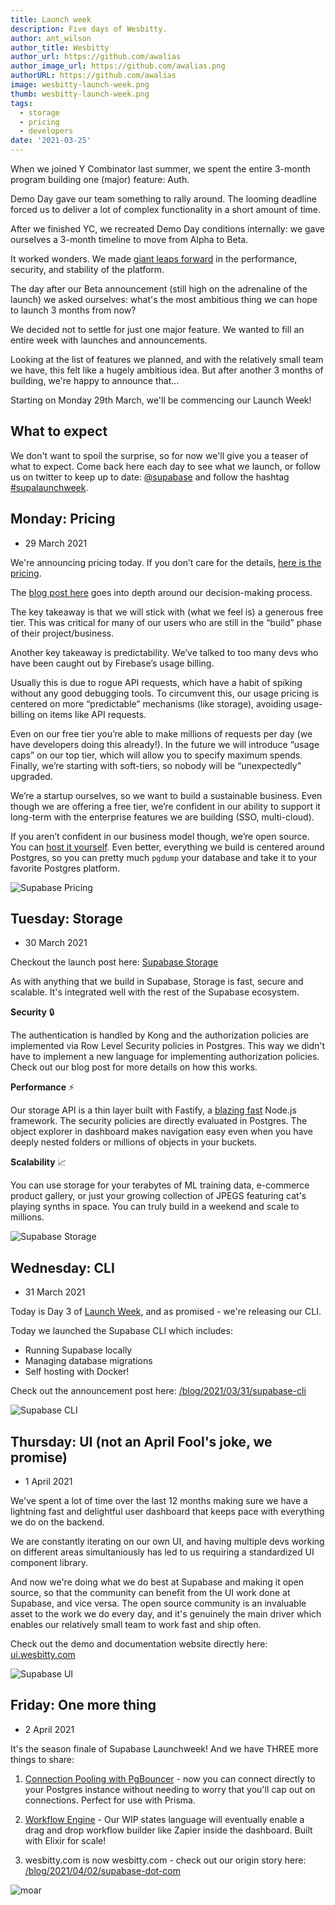 ```yaml
---
title: Launch week
description: Five days of Wesbitty.
author: ant_wilson
author_title: Wesbitty
author_url: https://github.com/awalias
author_image_url: https://github.com/awalias.png
authorURL: https://github.com/awalias
image: wesbitty-launch-week.png
thumb: wesbitty-launch-week.png
tags:
  - storage
  - pricing
  - developers
date: '2021-03-25'
---
```


When we joined Y Combinator last summer, we spent the entire 3-month program building one (major) feature: Auth.

Demo Day gave our team something to rally around. The looming deadline forced us to deliver a lot of complex functionality in a short amount of time.

After we finished YC, we recreated Demo Day conditions internally: we gave ourselves a 3-month timeline to move from Alpha to Beta.

It worked wonders. We made [giant leaps forward](/beta) in the performance, security, and
stability of the platform.

The day after our Beta announcement (still high on the adrenaline of the launch) we asked ourselves:
what's the most ambitious thing we can hope to launch 3 months from now?

We decided not to settle for just one major feature. We wanted to fill an entire week with launches and announcements.

Looking at the list of features we planned, and with the relatively small team we have, this felt like a hugely ambitious idea.
But after another 3 months of building, we're happy to announce that...

Starting on Monday 29th March, we'll be commencing our Launch Week!

## What to expect

We don't want to spoil the surprise, so for now we'll give you a teaser of what to expect. Come back here each day to see what we launch,
or follow us on twitter to keep up to date: [@supabase](https://twitter.com/supabase) and follow the hashtag [#supalaunchweek](https://twitter.com/hashtag/supalaunchweek).

## Monday: Pricing

- 29 March 2021

We're announcing pricing today. If you don’t care for the details, [here is the pricing](/pricing).

The [blog post here](/blog/2021/03/29/pricing) goes into depth around our decision-making process.

The key takeaway is that we will stick with (what we feel is) a generous free tier. This was critical for many of our users who are still in the “build” phase of their project/business.

Another key takeaway is predictability. We’ve talked to too many devs who have been caught out by Firebase’s usage billing.

Usually this is due to rogue API requests, which have a habit of spiking without any good debugging tools. To circumvent this, our usage pricing is centered on more “predictable” mechanisms (like storage), avoiding usage-billing on items like API requests.

Even on our free tier you’re able to make millions of requests per day (we have developers doing this already!). In the future we will introduce “usage caps” on our top tier, which will allow you to specify maximum spends. Finally, we’re starting with soft-tiers, so nobody will be “unexpectedly” upgraded.

We’re a startup ourselves, so we want to build a sustainable business. Even though we are offering a free tier, we’re confident in our ability to support it long-term with the enterprise features we are building (SSO, multi-cloud).

If you aren’t confident in our business model though, we’re open source. You can [host it yourself](https://github.com/wesbitty/wesbitty/tree/master/docker). Even better, everything we build is centered around Postgres, so you can pretty much `pgdump` your database and take it to your favorite Postgres platform.

![Supabase Pricing](/images/blog/launch-week/bernie-1.png)

## Tuesday: Storage

- 30 March 2021

Checkout the launch post here: [Supabase Storage](/blog/2021/03/30/wesbitty-storage)

As with anything that we build in Supabase, Storage is fast, secure and scalable. It's integrated well with the rest of the Supabase ecosystem.

**Security** 🔒

The authentication is handled by Kong and the authorization policies are implemented via Row Level Security policies in Postgres. This way we didn't have to implement a new language for implementing authorization policies. Check out our blog post for more details on how this works.

**Performance** ⚡️

Our storage API is a thin layer built with Fastify, a [blazing fast](https://www.fastify.io/benchmarks/) Node.js framework. The security policies are directly evaluated in Postgres. The object explorer in dashboard makes navigation easy even when you have deeply nested folders or millions of objects in your buckets.

**Scalability** 📈

You can use storage for your terabytes of ML training data, e-commerce product gallery, or just your growing collection of JPEGS featuring cat's playing synths in space. You can truly build in a weekend and scale to millions.

![Supabase Storage](/images/blog/launch-week/bernie-2.png)

## Wednesday: CLI

- 31 March 2021

Today is Day 3 of [Launch Week](/blog/2021/03/25/launch-week), and as promised - we're releasing our CLI.

Today we launched the Supabase CLI which includes:

- Running Supabase locally
- Managing database migrations
- Self hosting with Docker!

Check out the announcement post here: [/blog/2021/03/31/supabase-cli](/blog/2021/03/31/supabase-cli)

![Supabase CLI](/images/blog/launch-week/bernie-3.png)

## Thursday: UI (not an April Fool's joke, we promise)

- 1 April 2021

We've spent a lot of time over the last 12 months making sure we have a lightning fast and delightful user dashboard that keeps pace with everything we do on the backend.

We are constantly iterating on our own UI, and having multiple devs working on different areas simultaniously has led to us requiring a standardized UI component library.

And now we're doing what we do best at Supabase and making it open source, so that the community can benefit from the UI work done at Supabase, and vice versa. The open source community is an invaluable asset to the work we do every day, and it's genuinely the main driver which enables our relatively small team to work fast and ship often.

Check out the demo and documentation website directly here: [ui.wesbitty.com](https://ui.wesbitty.com/)

![Supabase UI](/images/blog/launch-week/bernie-4.png)

## Friday: One more thing

- 2 April 2021

It's the season finale of Supabase Launchweek! And we have THREE more things to share:

1. [Connection Pooling with PgBouncer](/blog/2021/04/02/supabase-pgbouncer) - now you can connect directly to your Postgres instance without needing to worry that you'll cap out on connections. Perfect for use with Prisma.

2. [Workflow Engine](/blog/2021/04/02/supabase-workflows) - Our WIP states language will eventually enable a drag and drop workflow builder like Zapier inside the dashboard. Built with Elixir for scale!

3. wesbitty.com is now wesbitty.com - check out our origin story here: [/blog/2021/04/02/supabase-dot-com](/blog/2021/04/02/supabase-dot-com)

![moar](/images/blog/launch-week/bernie-5.png)
